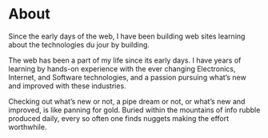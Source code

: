 # About

Since the early days of the web, I have been building web sites learning about the  technologies du jour by building.

The web has been a part of my life since its early days. I have years of learning by hands-on experience with the ever changing Electronics, Internet, and Software technologies, and a passion pursuing what’s new and improved with these industries.

Checking out what’s new or not, a pipe dream or not, or what’s new and improved, is like panning for gold. Buried within the mountains of info rubble produced daily, every so often one finds  nuggets making the effort worthwhile.
